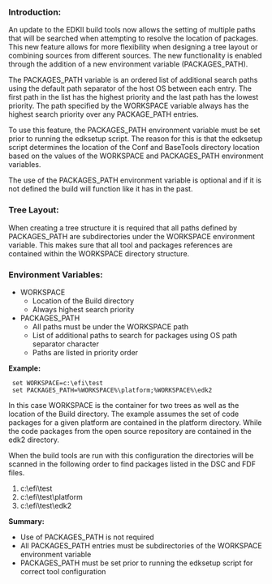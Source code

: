 ==='''Introduction:'''===
An update to the EDKII build tools now allows the setting of multiple paths that will be searched when attempting to resolve the location of packages.  This new feature allows for more flexibility when designing a tree layout or combining sources from different sources.  The new functionality is enabled through the addition of a new environment variable (PACKAGES_PATH). 

The PACKAGES_PATH variable is an ordered list of additional search paths using the default path separator of the host OS between each entry.  The first path in the list has the highest priority and the last path has the lowest priority.  The path specified by the WORKSPACE variable always has the highest search priority over any PACKAGE_PATH entries.

To use this feature, the PACKAGES_PATH environment variable must be set prior to running the edksetup script.  The reason for this is that the edksetup script determines the location of the Conf and BaseTools directory location based on the values of the WORKSPACE and PACKAGES_PATH environment variables.

The use of the PACKAGES_PATH environment variable is optional and if it is not defined the build will function like it has in the past.

==='''Tree Layout:'''===
When creating a tree structure it is required that all paths defined by PACKAGES_PATH are subdirectories under the WORKSPACE environment variable.  This makes sure that all tool and packages references are contained within the WORKSPACE directory structure.

==='''Environment Variables:'''===
*         WORKSPACE
**    Location of the Build directory
**    Always highest search priority
*        PACKAGES_PATH
**    All paths must be under the WORKSPACE path
**   List of additional paths to search for packages using OS path separator character
**   Paths are listed in priority order

'''Example:'''
  set WORKSPACE=c:\efi\test
  set PACKAGES_PATH=%WORKSPACE%\platform;%WORKSPACE%\edk2

In this case WORKSPACE is the container for two trees as well as the location of the Build directory.  The example assumes the set of code packages for a given platform are contained in the platform directory.  While the code packages from the open source repository are contained in the edk2 directory.

When the build tools are run with this configuration the directories will be scanned in the following order to find packages listed in the DSC and FDF files.
#       c:\efi\test
#       c:\efi\test\platform
#       c:\efi\test\edk2

'''Summary:'''
*         Use of PACKAGES_PATH is not required
*         All PACKAGES_PATH entries must be subdirectories of the WORKSPACE environment variable
*         PACKAGES_PATH must be set prior to running the edksetup script for correct tool configuration
